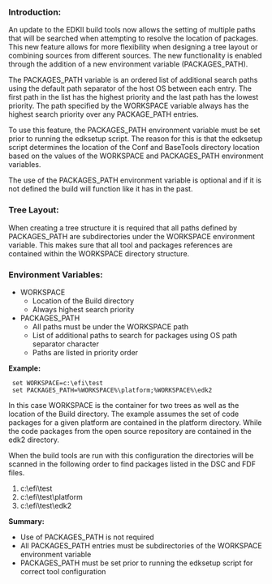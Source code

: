 ==='''Introduction:'''===
An update to the EDKII build tools now allows the setting of multiple paths that will be searched when attempting to resolve the location of packages.  This new feature allows for more flexibility when designing a tree layout or combining sources from different sources.  The new functionality is enabled through the addition of a new environment variable (PACKAGES_PATH). 

The PACKAGES_PATH variable is an ordered list of additional search paths using the default path separator of the host OS between each entry.  The first path in the list has the highest priority and the last path has the lowest priority.  The path specified by the WORKSPACE variable always has the highest search priority over any PACKAGE_PATH entries.

To use this feature, the PACKAGES_PATH environment variable must be set prior to running the edksetup script.  The reason for this is that the edksetup script determines the location of the Conf and BaseTools directory location based on the values of the WORKSPACE and PACKAGES_PATH environment variables.

The use of the PACKAGES_PATH environment variable is optional and if it is not defined the build will function like it has in the past.

==='''Tree Layout:'''===
When creating a tree structure it is required that all paths defined by PACKAGES_PATH are subdirectories under the WORKSPACE environment variable.  This makes sure that all tool and packages references are contained within the WORKSPACE directory structure.

==='''Environment Variables:'''===
*         WORKSPACE
**    Location of the Build directory
**    Always highest search priority
*        PACKAGES_PATH
**    All paths must be under the WORKSPACE path
**   List of additional paths to search for packages using OS path separator character
**   Paths are listed in priority order

'''Example:'''
  set WORKSPACE=c:\efi\test
  set PACKAGES_PATH=%WORKSPACE%\platform;%WORKSPACE%\edk2

In this case WORKSPACE is the container for two trees as well as the location of the Build directory.  The example assumes the set of code packages for a given platform are contained in the platform directory.  While the code packages from the open source repository are contained in the edk2 directory.

When the build tools are run with this configuration the directories will be scanned in the following order to find packages listed in the DSC and FDF files.
#       c:\efi\test
#       c:\efi\test\platform
#       c:\efi\test\edk2

'''Summary:'''
*         Use of PACKAGES_PATH is not required
*         All PACKAGES_PATH entries must be subdirectories of the WORKSPACE environment variable
*         PACKAGES_PATH must be set prior to running the edksetup script for correct tool configuration
